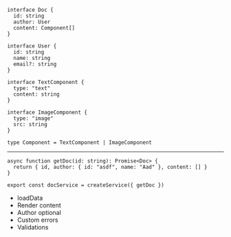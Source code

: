 ```
interface Doc {
  id: string
  author: User
  content: Component[]
}

interface User {
  id: string
  name: string
  email?: string
}

interface TextComponent {
  type: "text"
  content: string
}

interface ImageComponent {
  type: "image"
  src: string
}

type Component = TextComponent | ImageComponent
```

---

```
async function getDoc(id: string): Promise<Doc> {
  return { id, author: { id: "asdf", name: "Aad" }, content: [] }
}

export const docService = createService({ getDoc })
```

- loadData
- Render content
- Author optional
- Custom errors
- Validations
